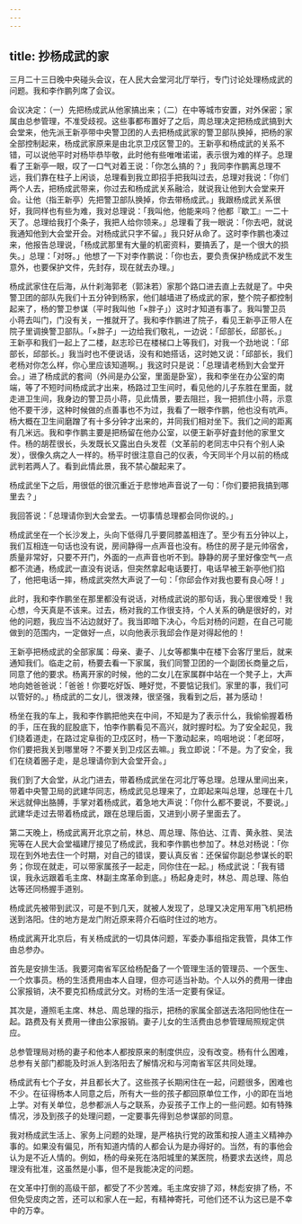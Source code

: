 ```yaml
---
---
---
```

title: 抄杨成武的家
---




三月二十三日晚中央碰头会议，在人民大会堂河北厅举行，专门讨论处理杨成武的问题。我和李作鹏列席了会议。

会议决定：（一）先把杨成武从他家搞出来；（二）在中等城市安置，对外保密；家属由总参管理，不准受歧视。这些事都布置好了之后，周总理决定把杨成武搞到大会堂来，他先派王新亭带中央警卫团的人去把杨成武家的警卫部队换掉，把杨的家全部控制起来，杨成武家原来是由北京卫戍区警卫的。王新亭和杨成武的关系不错，可以说他平时对杨毕恭毕敬，此时他有些唯唯诺诺，表示很为难的样子。总理看了王新亭一眼，叹了一口气对着王说：「你怎么搞的？」我同李作鹏离总理不远，我们靠在柱子上闲谈，总理看到我立即招手把我叫过去，总理对我说：「你们两个人去，把杨成武带来，你过去和杨成武关系融洽，就说我让他到大会堂来开会。让他（指王新亭）先把警卫部队换掉，你去带杨成武。」我跟杨成武关系很好，我同样也有些为难，我对总理说：「我叫他，他能来吗？他都『歇工』一二十天了。总理给我打个条子，我把人给你领来。」总理看了我一眼说：「你去吧，就说我通知他到大会堂开会。对杨成武只字不留。」我只好从命了。这时李作鹏也凑过来，他报告总理说，「杨成武那里有大量的机密资料，要搞丢了，是一个很大的损失。」总理：「对呀。」他想了一下对李作鹏说：「你也去，要负责保护杨成武不发生意外，也要保护文件，先封存，现在就去办理。」

杨成武家住在后海，从什刹海郭老（郭沬若）家那个路口进去直上去就是了。中央警卫团的部队先我们十五分钟到杨家，他们越墙进了杨成武的家，整个院子都控制起来了，杨的警卫参谋（平时我叫他「×胖子」）这时才知道有事了。我叫警卫员小蒋去叫门，门没有关，一推就开了。我和李作鹏进了院子，看见王新亭正带人在院子里调换警卫部队。「×胖子」一边给我们敬礼，一边说：「邱部长，邱部长。」王新亭和我们一起上了二楼，赵志珍已在楼梯口上等我们，对我一个劲地说：「邱部长，邱部长。」我当时也不便说话，没有和她搭话，这时她又说：「邱部长，我们老杨对你怎么样，你心里应该知道啊。」我这时只是说：「总理请老杨到大会堂开会。」进了杨成武的套间（外间是办公室，里面是卧室），我和李坐在办公室的南端，等了不短时间杨成武才出来，杨路过卫生间时，看见他的儿子东胜在里面，就走进卫生间，我身边的警卫员小蒋，见此情景，要去阻拦，我一把抓住小蒋，示意他不要干涉，这种时候做的点善事也不为过，我看了一眼李作鹏，他也没有吭声。杨大概在卫生间磨蹭了有十多分钟才出来的，并同我们相对坐下。我们之间的距离有几米远。我和李作鹏主要是把杨留在他办公室，以便王新亭好査封他的家里文件。杨的胡茬很长，头发既长又露出白头发茬（文革前的老同志中只有个别人染发），很像久病之人一样的。杨平时很注意自己的仪表，今天同半个月以前的杨成武判若两人了。看到此情此景，我不禁心酸起来了。

杨成武坐下之后，用很低的很沉重近于悲惨地声音说了一句：「你们要把我搞到哪里去？」

我回答说：「总理请你到大会堂去。一切事情总理都会同你说的。」

杨成武坐在一个长沙发上，头向下低得几乎要同膝盖相连了。至少有五分钟以上，我们互相连一句话也没有说，房间静得一点声音也没有。杨住的房子是元帅宿舍，质量非常好，只要不开门，外面的一点声音也听不到。静静的房子里好像空气一点都不流通，杨成武一直没有说话，但突然拿起电话要打，电话早被王新亭他们掐了，他把电话一摔，杨成武突然大声说了一句：「你邱会作对我也要有良心呀！」

此时，我和李作鹏坐在那里都没有说话，对杨成武说的那句话，我心里很难受！我心想，今天真是不该来。过去，杨对我的工作很支持，个人关系的确是很好的，对他的问题，我应当不沾边就好了。我当即暗下决心，今后对杨的问题，在自己可能做到的范围内，一定做好一点，以向他表示我邱会作是对得起他的！

王新亭把杨成武的全部家属：母亲、妻子、儿女等都集中在楼下会客厅里后，就来通知我们。临走之前，杨要去看一下家属，我们同警卫团的一个副团长商量之后，同意了他的要求。杨离开家的时候，他的二女儿在家属群中站在一个凳子上，大声地向她爸爸说：「爸爸！你要吃好饭、睡好觉，不要惦记我们。家里的事，我们可以管好的。」杨成武的二女儿，很泼辣，很坚强，我看到之后，甚为感动！

杨坐在我的车上，我和李作鹏把他夹在中间，不知是为了表示什么，我偷偷握着杨的手，压在我的屁股底下，怕李作鹏看见不高兴，就时握时松。为了安全起见，我们绕着道走，在路过定阜街的卫戍区时，杨一下激动起来，呜咽地说：「老邱呀，你们要把我关到哪里呀？不要关到卫戍区去嘛。」我立即说：「不是。为了安全，我们在绕着圈子走，是总理请你到大会堂开会。」

我们到了大会堂，从北门进去，带着杨成武坐在河北厅等总理。总理从里间出来，带着中央警卫局的武建华同志，杨成武见总理来了，立即起来叫总理，总理在十几米远就伸出胳膊，手掌对着杨成武，着急地大声说：「你什么都不要说，不要说。」武建华走过去带着杨成武，跟在总理后面，又进到小房子里面去了。

第二天晚上，杨成武离开北京之前，林总、周总理、陈伯达、江青、黄永胜、吴法宪等在人民大会堂福建厅接见了杨成武，我和李作鹏也参加了。林总对杨说：「你现在到外地去住一个时期，对自己的错误，要认真反省：还保留你副总参谋长的职务；你现在就走，可以带家属孩子一起走，同你住在一起。」杨成武说：「我有错误，我永远跟着毛主席、林副主席革命到底。」杨起身走时，林总、周总理、陈伯达等还同杨握手道别。

杨成武先被带到武汉，可是不到几天，就被人发现了，总理又决定用军用飞机把杨送到洛阳。住的地方是龙门附近原来蒋介石临时住过的地方。

杨成武离开北京后，有关杨成武的一切具体问题，军委办事组指定我管，具体工作由总参办。

首先是安排生活。我要河南省军区给杨配备了一个管理生活的管理员、一个医生、一个炊事员。杨的生活费用由本人自理，但亦可适当补助。个人以外的费用一律由公家报销，决不要克扣杨成武分文。对杨的生活一定要有保证。

其次是，遵照毛主席、林总、周总理的指示，把杨的家属全部送去洛阳同他住在一起。路费及有关费用一律由公家报销。妻子儿女的生活费由总参管理局照规定供应。

总参管理局对杨的妻子和他本人都按原来的制度供应，没有改变。杨有什么困难，总参有关部门都能及时派人到洛阳去了解情况和与河南省军区共同处理。

杨成武有七个子女，并且都长大了。这些孩子长期闲住在一起，问题很多，困难也不少。在征得杨本人同意之后，所有大一些的孩子都回原单位工作，小的即在当地上学。对有关单位，总参都派人与之联系，办妥孩子工作上的一些问题。如有特殊情况，涉及到孩子的处理问题，一定要事先得到总参谋部的同意。

我对杨成武生活上、家务上问题的处理，是严格执行党的政策和按人道主义精神办事的。如果没有偏见，所有知道内情的人都会认为是办得好的。当然，有的事他会认为是不近人情的。例如，杨的母亲死在洛阳城里的某医院，杨要求去送终，周总理没有批准，这虽然是小事，但不是我能决定的问题。

在文革中打倒的高级干部，都受了不少苦难。毛主席安排了邓，林彪安排了杨，不但免受皮肉之苦，还可以和家人在一起，有精神寄托，可他们还不认为这已是不幸中的万幸。